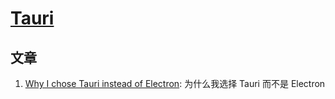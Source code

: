 # [Tauri](https://tauri.app/)

## 文章

1. [Why I chose Tauri instead of Electron](https://aptabase.com/blog/why-chose-to-build-on-tauri-instead-electron): 为什么我选择 Tauri 而不是 Electron
